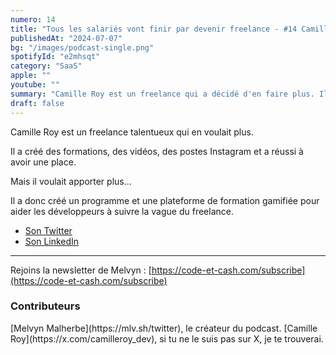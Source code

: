 ```yaml
---
numero: 14
title: "Tous les salariés vont finir par devenir freelance - #14 Camille Roy"
publishedAt: "2024-07-07"
bg: "/images/podcast-single.png"
spotifyId: "e2mhsqt"
category: "SaaS"
apple: ""
youtube: ""
summary: "Camille Roy est un freelance qui a décidé d'en faire plus. Il a formé des développeurs à WordPress et au freelance en créant sa propre plateforme de formation avec mes formations !"
draft: false
---
```


Camille Roy est un freelance talentueux qui en voulait plus.

Il a créé des formations, des vidéos, des postes Instagram et a réussi à avoir une place.

Mais il voulait apporter plus...

Il a donc créé un programme et une plateforme de formation gamifiée pour aider les développeurs à suivre la vague du freelance.

- [Son Twitter](https://x.com/camilleroy_dev)
- [Son LinkedIn](https://www.linkedin.com/in/camille-roy-dev/)

---

Rejoins la newsletter de Melvyn : [https://code-et-cash.com/subscribe](https://code-et-cash.com/subscribe)

### Contributeurs

<Contributor>
  [Melvyn Malherbe](https://mlv.sh/twitter), le créateur du podcast.
</Contributor>
<Contributor>
  [Camille Roy](https://x.com/camilleroy_dev), si tu ne le suis pas sur X, je te
  trouverai.
</Contributor>
